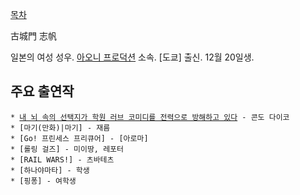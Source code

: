 [[목차]]

古城門 志帆

일본의 여성 성우. [[아오니 프로덕션]] 소속. [도쿄] 출신. 12월 20일생.

== 주요 출연작 ==
 * [[내뇌속의선택지가학원러브코미디를전력으로방해하고있다|내 뇌 속의 선택지가 학원 러브 코미디를 전력으로 방해하고 있다]] - 콘도 다이코
 * [마기(만화)|마기] - 재름
 * [Go! 프린세스 프리큐어] - [아로마]
 * [롤링 걸즈] - 미이땅, 레포터
 * [RAIL WARS!] - 츠바테츠
 * [하나야마타] - 학생
 * [핑퐁] - 여학생
